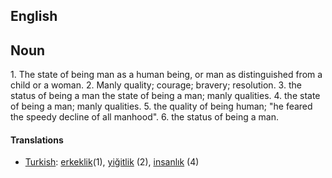 ==English==
== Noun ==
1. The state of being man as a human being, or man as distinguished from a child or a woman.
2. Manly quality; courage; bravery; resolution.
3. the status of being a man the state of being a man; manly qualities.
4. the state of being a man; manly qualities.
5. the quality of being human; "he feared the speedy decline of all manhood".
6. the status of being a man.

====Translations====
*[[Turkish]]: [[erkeklik]](1), [[yiğitlik]] (2), [[insanlık]] (4)